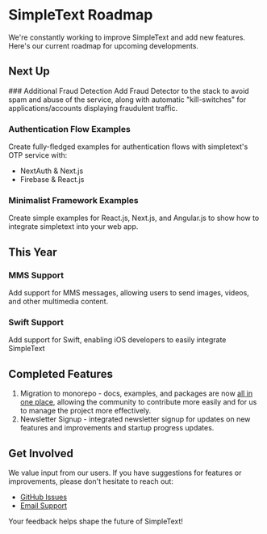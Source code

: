 
# SimpleText Roadmap

We're constantly working to improve SimpleText and add new features. Here's our current roadmap for upcoming developments.

## Next Up

<Steps>
### Additional Fraud Detection 
Add Fraud Detector to the stack to avoid spam and abuse of the service, along with automatic "kill-switches" for applications/accounts
displaying fraudulent traffic.

### Authentication Flow Examples
Create fully-fledged examples for authentication flows with simpletext's OTP service with:
- NextAuth & Next.js
- Firebase & React.js

### Minimalist Framework Examples
Create simple examples for React.js, Next.js, and Angular.js to show how to integrate simpletext into your web app.

</Steps>

## This Year

<Steps>

### MMS Support
Add support for MMS messages, allowing users to send images, videos, and other multimedia content.

### Swift Support
Add support for Swift, enabling iOS developers to easily integrate SimpleText
</Steps>

## Completed Features

1. Migration to monorepo - docs, examples, and packages are now [all in one place](https://github.com/charliemeyer2000/simpletext), allowing the 
community to contribute more easily and for us to manage the project more effectively.
1. Newsletter Signup - integrated newsletter signup for updates on new features and improvements and startup progress updates. 

## Get Involved

We value input from our users. If you have suggestions for features or improvements, please don't hesitate to reach out:

- [GitHub Issues](https://github.com/charliemeyer2000/simpletext)
- [Email Support](mailto:contact@simpletext.com)

Your feedback helps shape the future of SimpleText!
